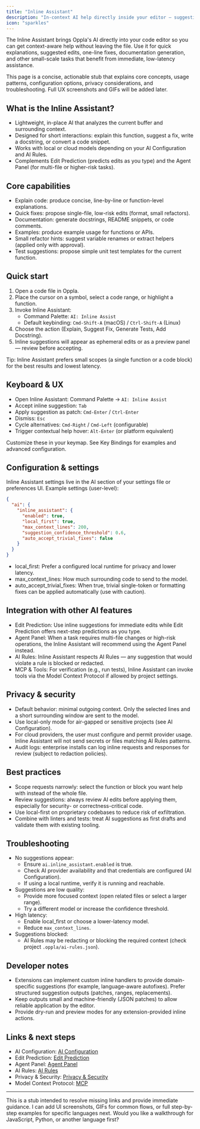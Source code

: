 ```yaml
---
title: "Inline Assistant"
description: "In-context AI help directly inside your editor — suggestions, explanations, and quick fixes"
icon: "sparkles"
---
```


The Inline Assistant brings Oppla's AI directly into your code editor so you can get context-aware help without leaving the file. Use it for quick explanations, suggested edits, one-line fixes, documentation generation, and other small-scale tasks that benefit from immediate, low-latency assistance.

This page is a concise, actionable stub that explains core concepts, usage patterns, configuration options, privacy considerations, and troubleshooting. Full UX screenshots and GIFs will be added later.

## What is the Inline Assistant?

- Lightweight, in-place AI that analyzes the current buffer and surrounding context.
- Designed for short interactions: explain this function, suggest a fix, write a docstring, or convert a code snippet.
- Works with local or cloud models depending on your AI Configuration and AI Rules.
- Complements Edit Prediction (predicts edits as you type) and the Agent Panel (for multi-file or higher-risk tasks).

## Core capabilities

- Explain code: produce concise, line-by-line or function-level explanations.
- Quick fixes: propose single-file, low-risk edits (format, small refactors).
- Documentation: generate docstrings, README snippets, or code comments.
- Examples: produce example usage for functions or APIs.
- Small refactor hints: suggest variable renames or extract helpers (applied only with approval).
- Test suggestions: propose simple unit test templates for the current function.

## Quick start

1. Open a code file in Oppla.
2. Place the cursor on a symbol, select a code range, or highlight a function.
3. Invoke Inline Assistant:
   - Command Palette: `AI: Inline Assist`
   - Default keybinding: `Cmd-Shift-A` (macOS) / `Ctrl-Shift-A` (Linux)
4. Choose the action (Explain, Suggest Fix, Generate Tests, Add Docstring).
5. Inline suggestions will appear as ephemeral edits or as a preview panel — review before accepting.

Tip: Inline Assistant prefers small scopes (a single function or a code block) for the best results and lowest latency.

## Keyboard & UX

- Open Inline Assistant: Command Palette → `AI: Inline Assist`
- Accept inline suggestion: `Tab`
- Apply suggestion as patch: `Cmd-Enter` / `Ctrl-Enter`
- Dismiss: `Esc`
- Cycle alternatives: `Cmd-Right` / `Cmd-Left` (configurable)
- Trigger contextual help hover: `Alt-Enter` (or platform equivalent)

Customize these in your keymap. See Key Bindings for examples and advanced configuration.

## Configuration & settings

Inline Assistant settings live in the AI section of your settings file or preferences UI. Example settings (user-level):

```json
{
  "ai": {
    "inline_assistant": {
      "enabled": true,
      "local_first": true,
      "max_context_lines": 200,
      "suggestion_confidence_threshold": 0.6,
      "auto_accept_trivial_fixes": false
    }
  }
}
```

- local_first: Prefer a configured local runtime for privacy and lower latency.
- max_context_lines: How much surrounding code to send to the model.
- auto_accept_trivial_fixes: When true, trivial single-token or formatting fixes can be applied automatically (use with caution).

## Integration with other AI features

- Edit Prediction: Use inline suggestions for immediate edits while Edit Prediction offers next-step predictions as you type.
- Agent Panel: When a task requires multi-file changes or high-risk operations, the Inline Assistant will recommend using the Agent Panel instead.
- AI Rules: Inline Assistant respects AI Rules — any suggestion that would violate a rule is blocked or redacted.
- MCP & Tools: For verification (e.g., run tests), Inline Assistant can invoke tools via the Model Context Protocol if allowed by project settings.

## Privacy & security

- Default behavior: minimal outgoing context. Only the selected lines and a short surrounding window are sent to the model.
- Use local-only mode for air-gapped or sensitive projects (see AI Configuration).
- For cloud providers, the user must configure and permit provider usage. Inline Assistant will not send secrets or files matching AI Rules patterns.
- Audit logs: enterprise installs can log inline requests and responses for review (subject to redaction policies).

## Best practices

- Scope requests narrowly: select the function or block you want help with instead of the whole file.
- Review suggestions: always review AI edits before applying them, especially for security- or correctness-critical code.
- Use local-first on proprietary codebases to reduce risk of exfiltration.
- Combine with linters and tests: treat AI suggestions as first drafts and validate them with existing tooling.

## Troubleshooting

- No suggestions appear:
  - Ensure `ai.inline_assistant.enabled` is true.
  - Check AI provider availability and that credentials are configured (AI Configuration).
  - If using a local runtime, verify it is running and reachable.
- Suggestions are low quality:
  - Provide more focused context (open related files or select a larger range).
  - Try a different model or increase the confidence threshold.
- High latency:
  - Enable local_first or choose a lower-latency model.
  - Reduce `max_context_lines`.
- Suggestions blocked:
  - AI Rules may be redacting or blocking the required context (check project `.oppla/ai-rules.json`).

## Developer notes

- Extensions can implement custom inline handlers to provide domain-specific suggestions (for example, language-aware autofixes). Prefer structured suggestion outputs (patches, ranges, replacements).
- Keep outputs small and machine-friendly (JSON patches) to allow reliable application by the editor.
- Provide dry-run and preview modes for any extension-provided inline actions.

## Links & next steps

- AI Configuration: [AI Configuration](./configuration.mdx)
- Edit Prediction: [Edit Prediction](./edit-prediction.mdx)
- Agent Panel: [Agent Panel](./agent-panel.mdx)
- AI Rules: [AI Rules](./rules.mdx)
- Privacy & Security: [Privacy & Security](./privacy-and-security.mdx)
- Model Context Protocol: [MCP](./mcp.mdx)

---

This is a stub intended to resolve missing links and provide immediate guidance. I can add UI screenshots, GIFs for common flows, or full step-by-step examples for specific languages next. Would you like a walkthrough for JavaScript, Python, or another language first?